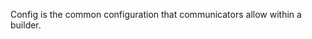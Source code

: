 <!-- Code generated from the comments of the Config struct in helper/communicator/config.go; DO NOT EDIT MANUALLY -->

Config is the common configuration that communicators allow within
a builder.
